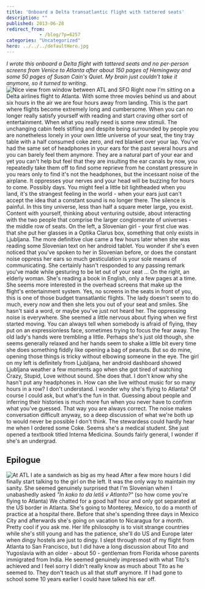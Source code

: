 ```yaml
---
title: 'Onboard a Delta transatlantic flight with tattered seats'
description: ""
published: 2013-06-28
redirect_from: 
            - /blog/?p=6257
categories: "Uncategorized"
hero: ../../../defaultHero.jpg
---
```

_I wrote this onboard a Delta flight with tattered seats and no per-person screens from Venice to Atlanta after about 150 pages of Hemingway and some 50 pages of Susan Cain&#x27;s Quiet. My brain just couldn&#x27;t take it anymore, so it turned to writing._ ![Nice view from window between ATL and SFO](https://www.filepicker.io/api/file/0fOq2Hu3T56fyAUwCzp2) Right now I&#x27;m sitting on a Delta airlines flight to Atlanta. With some three movies behind us and about six hours in the air we are four hours away from landing. This is the part where flights become extremely long and cumbersome. When you can no longer really satisfy yourself with reading and start craving other sort of entertainment. When what you really need is some new stimuli. The unchanging cabin feels stifling and despite being surrounded by people you are nonetheless lonely in your own little universe of your seat, the tiny tray table with a half consumed coke zero, and red blanket over your lap. You&#x27;ve had the same set of headphones in your ears for the past several hours and you can barely feel them anymore. They are a natural part of your ear and yet you can&#x27;t help but feel that they are insulting the ear canals by now, you repeatedly take them off to find some reprieve from he constant pressure in you rears only to find it&#x27;s not the headphones, but the incessant noise of the airplane. It oppresses your nerves and your head will be buzzing for hours to come. Possibly days. You might feel a little bit lightheaded when you land, it&#x27;s the strangest feeling in the world - when your ears just can&#x27;t accept the idea that a constant sound is no longer there. The silence is painful. In this tiny universe, less than half a square meter large, you exist. Content with yourself, thinking about venturing outside, about interacting with the two people that comprise the larger conglomerate of universes - the middle row of seats. On the left, a Slovenian girl - your first clue was that she put her glasses in a Optika Clarus box, something that only exists in Ljubljana. The more definitive clue came a few hours later when she was reading some Slovenian text on her android tablet. You wonder if she&#x27;s even noticed that you&#x27;ve spoken to her in Slovenian before, or does the constant noise oppress her ears so much gesticulation is your sole means of communicating. She certainly hasn&#x27;t responded to any passing remark you&#x27;ve made while gesturing to be let out of your seat ... On the right, an elderly woman. She&#x27;s reading a book in English, only a few pages at a time. She seems more interested in the overhead screens that make up the flight&#x27;s entertainment system. Yes, no screens in the seats in front of you, this is one of those budget transatlantic flights. The lady doesn&#x27;t seem to do much, every now and then she lets you out of your seat and smiles. She hasn&#x27;t said a word, or maybe you&#x27;ve just not heard her. The oppressing noise is everywhere. She seemed a little nervous about flying when we first started moving. You can always tell when somebody is afraid of flying, they put on an expressionless face, sometimes trying to focus the fear away. The old lady&#x27;s hands were trembling a little. Perhaps she&#x27;s just old though, she seems generally relaxed and her hands seem to shake a little bit every time she does something fiddly like opening a bag of peanuts. But so do mine, opening those things is tricky without elbowing someone in the eye. The girl on my left is definitely from Ljubljana, her android dashboard showed Ljubljana weather a few moments ago when she got tired of watching Crazy, Stupid, Love without sound. She does that. I don&#x27;t know why she hasn&#x27;t put any headphones in. How can she live without music for so many hours in a row? I don&#x27;t understand. I wonder why she&#x27;s flying to Atlanta? Of course I could ask, but what&#x27;s the fun in that. Guessing about people and inferring their histories is much more fun when you never have to confirm what you&#x27;ve guessed. That way you are always correct. The noise makes conversation difficult anyway, so a deep discussion of what we&#x27;re both up to would never be possible I don&#x27;t think. The stewardess could hardly hear me when I ordered some Coke. Seems she&#x27;s a medical student. She just opened a textbook titled Interna Medicina. Sounds fairly general, I wonder if she&#x27;s an undergrad.

## Epilogue

![At ATL I ate a sandwich as big as my head](https://www.filepicker.io/api/file/PWlu24CSpag0FEKxZGH8) After a few more hours I did finally start talking to the girl on the left. It was the only way to maintain my sanity. She seemed genuinely surprised that I&#x27;m Slovenian when I unabashedly asked _&quot;In kako to da letiš v Atlanto?&quot;_ (so how come you&#x27;re flying to Atlanta) We chatted for a good half hour and only got separated at the US border in Atlanta. She&#x27;s going to Monterey, Mexico, to do a month of practice at a hospital there. Before that she&#x27;s spending three days in Mexico City and afterwards she&#x27;s going on vacation to Nicaragua for a month. Pretty cool if you ask me. Her life philosophy is to visit strange countries while she&#x27;s still young and has the patience, she&#x27;ll do US and Europe later when dingy hostels are just to dingy. I slept through most of my flight from Atlanta to San Francisco, but I did have a long discussion about Tito and Yugoslavia with an older - about 50 - gentleman from Florida whose parents immigrated from India. He seemed genuinely impressed with what Tito&#x27;s achieved and I feel sorry I didn&#x27;t really know as much about Tito as he seemed to. They don&#x27;t teach us all that stuff anymore. If I had gone to school some 10 years earlier I could have talked his ear off.